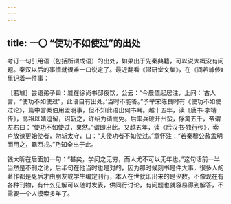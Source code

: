 ```yaml
---
---
---
```

title: 一〇 “使功不如使过”的出处
---






考订一句引用语（包括所谓成语）的出处，如果出于先秦典籍，可以说大概没有问题。秦汉以后的事情就很难一口说定了。最近翻看《潜研堂文集》，在《阎若璩传》里记着一件事：

［若璩］尝语弟子曰：曩在徐尚书邸夜饮，公云：“今晨值起居注，上问：‘古人言，“使功不如使过”，此语自有出处。’当时不能答。”予举宋陈良时有《使功不如使过论》，篇中言秦伯用孟明事，但不知此语出何书耳。越十五年，读《唐书·李靖传》，高祖以靖逗留，诏斩之，许绍为请而免。后率兵破开州蛮，俘禽五千，帝谓左右曰：“使功不如使过，果然。”谓即出此。又越五年，读《后汉书·独行传》，索卢放谏更始使者，勿斩太守，曰：“夫使功者不如使过。”章怀注：“若秦穆公赦孟明而用之，霸西戎。”乃知全出于此。

钱大昕在后面加一句：“甚矣，学问之无穷，而人尤不可以无年也。”这句话前一半当然是不刊之论，后半句在他当时也是对的，因为那时候刻书是件大事，很多人的著作都是死后才由朋友或学生编定刊行，本人在世就印出来的是少数。不像现在有各种刊物，有什么见解可以随时发表，供同行讨论，有问题也就容易得到解答，不需要一个人摸索多年了。